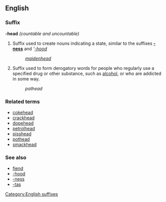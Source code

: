 ==English==
===Suffix===
'''-head''' ''(countable and uncountable)''

# Suffix used to create nouns indicating a state, similar to the suffixes '''[[-ness]]''' and '''[[-hood]]''
#: ''[[maidenhead]]''
# Suffix used to form derogatory words for people who regularly use a specified drug or other substance, such as [[alcohol]], or who are addicted in some way.
#:''pothead''

===Related terms===
*[[cokehead]]
*[[crackhead]]
*[[dopehead]]
*[[petrolhead]]
*[[pisshead]]
*[[pothead]]
*[[smackhead]]

===See also===
*[[fiend]]
*[[-hood]]
*[[-ness]]
*[[-tas]]
[[Category:English suffixes]]